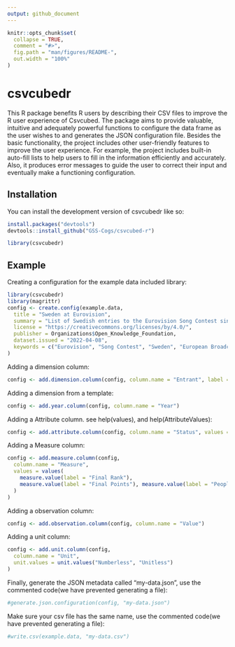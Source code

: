```yaml
---
output: github_document
---
```


<!-- README.md is generated from README.Rmd. Please edit that file -->

```r
knitr::opts_chunk$set(
  collapse = TRUE,
  comment = "#>",
  fig.path = "man/figures/README-",
  out.width = "100%"
)
```

# csvcubedr

<!-- badges: start -->
<!-- badges: end -->

This R package benefits R users by describing their CSV files to improve the R user experience of Csvcubed. 
The package aims to provide valuable, intuitive and adequately powerful functions to configure the data frame as the user wishes to and generates the JSON configuration file. Besides the basic functionality, the project includes other user-friendly features to improve the user experience. For example, the project includes built-in auto-fill lists to help users to fill in the information efficiently and accurately. Also, it produces error messages to guide the user to correct their input and eventually make a functioning configuration. 


## Installation

You can install the development version of csvcubedr like so:

``` r
install.packages("devtools")
devtools::install_github("GSS-Cogs/csvcubed-r")

library(csvcubedr)
```

## Example

Creating a configuration for the example data included library:

```r
library(csvcubedr)
library(magrittr)
config <- create.config(example.data,
  title = "Sweden at Eurovision",
  summary = "List of Swedish entries to the Eurovision Song Contest since 1958.",
  license = "https://creativecommons.org/licenses/by/4.0/",
  publisher = Organizations$Open_Knowledge_Foundation,
  dataset.issued = "2022-04-08",
  keywords = c("Eurovision", "Song Contest", "Sweden", "European Broadcasting Union")
)
```

Adding a dimension column:

```r
config <- add.dimension.column(config, column.name = "Entrant", label = "Entrant")
```

Adding a dimension from a template:

```r
config <- add.year.column(config, column.name = "Year")
```

Adding a Attribute column. see help(values), and help(AttributeValues):

```r
config <- add.attribute.column(config, column.name = "Status", values = values(attribute.value(label = "Final"), attribute.value(label = "Provisional")))
```

Adding a Measure column:
```r
config <- add.measure.column(config,
  column.name = "Measure",
  values = values(
    measure.value(label = "Final Rank"),
    measure.value(label = "Final Points"), measure.value(label = "People on Stage")
  )
)
```

Adding a observation column:
```r
config <- add.observation.column(config, column.name = "Value")
```

Adding a unit column:
```r
config <- add.unit.column(config,
  column.name = "Unit",
  unit.values = unit.values("Numberless", "Unitless")
)
```

Finally, generate the JSON metadata called "my-data.json", use the commented code(we have prevented generating a file):
```r
#generate.json.configuration(config, "my-data.json")
```
Make sure your csv file has the same name, use the commented code(we have prevented generating a file):
```r
#write.csv(example.data, "my-data.csv")
```


